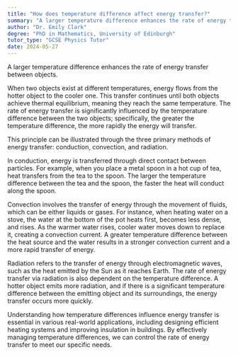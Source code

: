 ```yaml
---
title: "How does temperature difference affect energy transfer?"
summary: "A larger temperature difference enhances the rate of energy transfer between objects."
author: "Dr. Emily Clark"
degree: "PhD in Mathematics, University of Edinburgh"
tutor_type: "GCSE Physics Tutor"
date: 2024-05-27
---
```


A larger temperature difference enhances the rate of energy transfer between objects.

When two objects exist at different temperatures, energy flows from the hotter object to the cooler one. This transfer continues until both objects achieve thermal equilibrium, meaning they reach the same temperature. The rate of energy transfer is significantly influenced by the temperature difference between the two objects; specifically, the greater the temperature difference, the more rapidly the energy will transfer.

This principle can be illustrated through the three primary methods of energy transfer: conduction, convection, and radiation. 

In conduction, energy is transferred through direct contact between particles. For example, when you place a metal spoon in a hot cup of tea, heat transfers from the tea to the spoon. The larger the temperature difference between the tea and the spoon, the faster the heat will conduct along the spoon.

Convection involves the transfer of energy through the movement of fluids, which can be either liquids or gases. For instance, when heating water on a stove, the water at the bottom of the pot heats first, becomes less dense, and rises. As the warmer water rises, cooler water moves down to replace it, creating a convection current. A greater temperature difference between the heat source and the water results in a stronger convection current and a more rapid transfer of energy.

Radiation refers to the transfer of energy through electromagnetic waves, such as the heat emitted by the Sun as it reaches Earth. The rate of energy transfer via radiation is also dependent on the temperature difference. A hotter object emits more radiation, and if there is a significant temperature difference between the emitting object and its surroundings, the energy transfer occurs more quickly.

Understanding how temperature differences influence energy transfer is essential in various real-world applications, including designing efficient heating systems and improving insulation in buildings. By effectively managing temperature differences, we can control the rate of energy transfer to meet our specific needs.
    